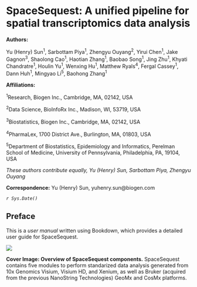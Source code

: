 # SpaceSequest: A unified pipeline for spatial transcriptomics data analysis {-}

**Authors:**

Yu (Henry) Sun^1^, Sarbottam Piya^1^, Zhengyu Ouyang^2^, Yirui Chen^1^, Jake Gagnon^3^, Shaolong Cao^1^, Haotian Zhang^1^, Baobao Song^1^, Jing Zhu^1^, Khyati Chandratre^1^, Houlin Yu^1^, Wenxing Hu^1^, Matthew Ryals^4^, Fergal Cassey^1^, Dann Huh^1^, Mingyao Li^5^, Baohong Zhang^1^

**Affiliations:**

^1^Research, Biogen Inc., Cambridge, MA, 02142, USA

^2^Data Science, BioInfoRx Inc., Madison, WI, 53719, USA

^3^Biostatistics, Biogen Inc., Cambridge, MA, 02142, USA

^4^PharmaLex, 1700 District Ave., Burlington, MA, 01803, USA

^5^Department of Biostatistics, Epidemiology and Informatics, Perelman School of Medicine, University of Pennsylvania, Philadelphia, PA, 19104, USA


_These authors contribute equally, Yu (Henry) Sun, Sarbottam Piya, Zhengyu Ouyang_

**Correspondence:** Yu (Henry) Sun, yuhenry.sun@biogen.com

_`r Sys.Date()`_

## Preface {-}
This is a *user manual* written using Bookdown, which provides a detailed user guide for SpaceSequest.

[![](https://interactivereport.github.io/SpaceSequest/images/CoverImage.png)](https://interactivereport.github.io/SpaceSequest/images/CoverImage.png){target="_blank"}

**Cover Image: Overview of SpaceSequest components.** SpaceSequest contains five modules to perform standarized data analysis generated from 10x Genomics Visium, Visium HD, and Xenium, as well as Bruker (acquired from the previous NanoString Technologies) GeoMx and CosMx platforms.
